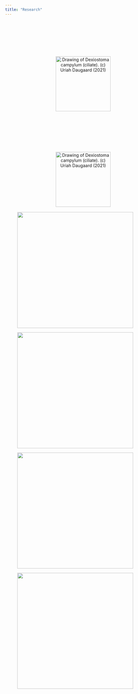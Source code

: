 ```yaml
---
title: "Research"
---
```


::: column-margin
<br> <br> <br> <br> <br> <br>

<center>  <img src="files/spathidium.svg" width="180" title="Drawing of Dexiostoma campylum (ciliate). (c) Uriah Daugaard (2021)" alt="Drawing of Dexiostoma campylum (ciliate). (c) Uriah Daugaard (2021)"/></center>

<br> <br> <br> <br> <br> <br>

<center>  <img src="files/dexiostoma_campylum.svg" width="180" title="Drawing of Dexiostoma campylum (ciliate). (c) Uriah Daugaard (2021)" alt="Drawing of Dexiostoma campylum (ciliate). (c) Uriah Daugaard (2021)"/></center>
:::

::: {layout-ncol="2"}

```{=html}
<div class="grow">
  <div>
    <figure>
      <a href="/ResearchPages/warmingFRpage.qmd" class="link-primary"><img src="files/warmingfig1.jpg" width="380"/></a>
    </figure>
  </div>
</div>
```

```{=html}
<div class="grow">
  <div>
    <figure>
      <a href="https://duriah.github.io/nowhere" class="link-primary"><img src="files/PhdChp1Fig1.jpg" width="380"/></a>
    </figure>
  </div>
</div>
```
:::


::: {layout-ncol="2"}

```{=html}
<div class="grow">
  <div>
    <figure>
      <a href="https://duriah.github.io/nowhere" class="link-primary"><img src="files/warmingfig1.jpg" width="380"/></a>
    </figure>
  </div>
</div>
```

```{=html}
<div class="grow">
  <div>
    <figure>
      <a href="https://duriah.github.io/nowhere" class="link-primary"><img src="files/PhdChp1Fig1.jpg" width="380"/></a>
    </figure>
  </div>
</div>
```
:::



